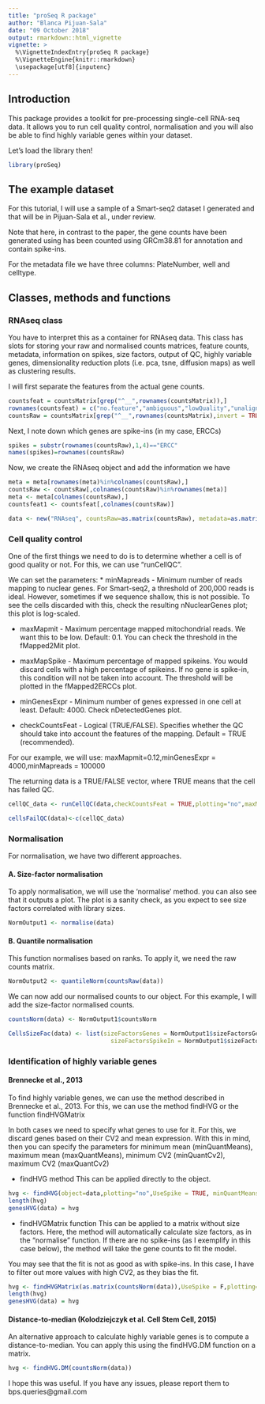 ```yaml
---
title: "proSeq R package"
author: "Blanca Pijuan-Sala"
date: "09 October 2018"
output: rmarkdown::html_vignette
vignette: >
  %\VignetteIndexEntry{proSeq R package}
  %\VignetteEngine{knitr::rmarkdown}
  \usepackage[utf8]{inputenc}
---
```


## Introduction

This package provides a toolkit for pre-processing single-cell RNA-seq data. It allows you to run cell quality control, normalisation and you will also be able to find highly variable genes within your dataset.

Let's load the library then!

```r
library(proSeq)
```

## The example dataset

For this tutorial, I will use a sample of a Smart-seq2 dataset I generated and that will be in Pijuan-Sala et al., under review.

Note that here, in contrast to the paper, the gene counts have been generated using has been counted using GRCm38.81 for annotation and contain spike-ins.

For the metadata file we have three columns: PlateNumber, well and celltype.


## Classes, methods and functions

### RNAseq class 

You have to interpret this as a container for RNAseq data. This class has slots for storing your raw and normalised counts matrices, feature counts, metadata, information on spikes, size factors, output of QC, highly variable genes, dimensionality reduction plots (i.e. pca, tsne, diffusion maps) as well as clustering results. 

I will first separate the features from the actual gene counts.
```r

countsfeat = countsMatrix[grep("^__",rownames(countsMatrix)),]
rownames(countsfeat) = c("no.feature","ambiguous","lowQuality","unaligned","align.not.unique")
countsRaw = countsMatrix[grep("^__",rownames(countsMatrix),invert = TRUE),]

```
Next, I note down which genes are spike-ins (in my case, ERCCs)
```r

spikes = substr(rownames(countsRaw),1,4)=="ERCC"
names(spikes)=rownames(countsRaw)

```


Now, we create the RNAseq object and add the information we have
```r

meta = meta[rownames(meta)%in%colnames(countsRaw),]
countsRaw <- countsRaw[,colnames(countsRaw)%in%rownames(meta)]
meta <- meta[colnames(countsRaw),]
countsfeat1 <- countsfeat[,colnames(countsRaw)]

data <- new("RNAseq", countsRaw=as.matrix(countsRaw), metadata=as.matrix(meta),SpikeIn=spikes,CountsFeat=as.matrix(countsfeat1))
```

### Cell quality control

One of the first things we need to do is to determine whether a cell is of good quality or not. For this, we can use "runCellQC".

We can set the parameters:
* minMapreads	- Minimum number of reads mapping to nuclear genes. For Smart-seq2, a threshold of 200,000 reads is ideal. However, sometimes if we sequence shallow, this is not possible. To see the cells discarded with this, check the resulting nNuclearGenes plot; this plot is log-scaled.

* maxMapmit - Maximum percentage mapped mitochondrial reads. We want this to be low. Default: 0.1. You can check the threshold in the fMapped2Mit plot.

* maxMapSpike	- Maximum percentage of mapped spikeins. You would discard cells with a high percentage of spikeins. If no gene is spike-in, this condition will not be taken into account. The threshold will be plotted in the fMapped2ERCCs plot.

* minGenesExpr - Minimum number of genes expressed in one cell at least. Default: 4000. Check nDetectedGenes plot.

* checkCountsFeat	- Logical (TRUE/FALSE). Specifies whether the QC should take into account the features of the mapping. Default = TRUE (recommended).

For our example, we will use: maxMapmit=0.12,minGenesExpr = 4000,minMapreads = 100000

The returning data is a TRUE/FALSE vector, where TRUE means that the cell has failed QC.


```r

cellQC_data <- runCellQC(data,checkCountsFeat = TRUE,plotting="no",maxMapmit=0.12,minGenesExpr = 4000,minMapreads = 100000)

cellsFailQC(data)<-c(cellQC_data)

```

### Normalisation

For normalisation, we have two different approaches.

#### A. Size-factor normalisation

To apply normalisation, we will use the 'normalise' method. 
you can also see that it outputs a plot. The plot is a sanity check, as you expect to see size factors correlated with library sizes.

```r
NormOutput1 <- normalise(data)
```


#### B. Quantile normalisation
This function normalises based on ranks. To apply it, we need the raw counts matrix.

```r
NormOutput2 <- quantileNorm(countsRaw(data))
```

We can now add our normalised counts to our object. For this example, I will add the size-factor normalised counts.

```r
countsNorm(data) <- NormOutput1$countsNorm

CellsSizeFac(data) <- list(sizeFactorsGenes = NormOutput1$sizeFactorsGenes, 
                             sizeFactorsSpikeIn = NormOutput1$sizeFactorsSpikeIn)

```


### Identification of highly variable genes

#### Brennecke et al., 2013
To find highly variable genes, we can use the method described in Brennecke et al., 2013. For this, we can use the method findHVG or the function findHVGMatrix

In both cases we need to specify what genes to use for it. For this, we discard genes based on their CV2 and mean expression. With this in mind, then you can specify the parameters for minimum mean (minQuantMeans), maximum mean (maxQuantMeans), minimum CV2 (minQuantCv2), maximum CV2 (maxQuantCv2)

* findHVG method
This can be applied directly to the object.

```r
hvg <- findHVG(object=data,plotting="no",UseSpike = TRUE, minQuantMeans = 0.1,maxQuantMeans = 0.9,maxQuantCv2 = 0.9,minQuantCv2 = 0.1)
length(hvg)
genesHVG(data) = hvg
```

* findHVGMatrix function
This can be applied to a matrix without size factors. Here, the method will automatically calculate size factors, as in the "normalise" function. If there are no spike-ins (as I exemplify in this case below), the method will take the gene counts to fit the model.

You may see that the fit is not as good as with spike-ins. In this case, I have to filter out more values with high CV2, as they bias the fit.

```r
hvg <- findHVGMatrix(as.matrix(countsNorm(data)),UseSpike = F,plotting="no", minQuantMeans = 0,maxQuantMeans = 1,maxQuantCv2 = 0.4,minQuantCv2 = 0)
length(hvg)
genesHVG(data) = hvg
```


#### Distance-to-median (Kolodziejczyk et al. Cell Stem Cell, 2015)

An alternative approach to calculate highly variable genes is to compute a distance-to-median. You can apply this using the findHVG.DM function on a matrix.

```r
hvg <- findHVG.DM(countsNorm(data))
```

I hope this was useful. If you have any issues, please report them to bps.queries@gmail.com
